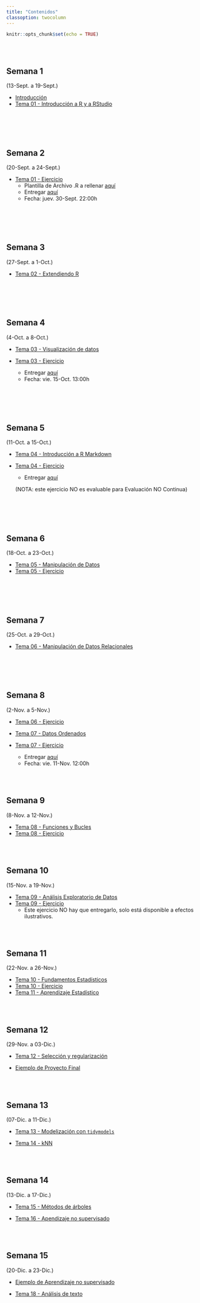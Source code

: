 ```yaml
---
title: "Contenidos"
classoption: twocolumn
---
```


```r
knitr::opts_chunk$set(echo = TRUE)
```

<!-- 

:::: {style="display: flex;"}

::: {}

:::

::: {}

:::

::::



otro forma de columnas
https://holtzy.github.io/Pimp-my-rmd/#text_formating

<div class = "row">
  
<div class = "col-md-4">
<br><br> 

[bootstrap framework](https://getbootstrap.com/docs/4.0/layout/grid/) under the hood. It is Row is divided in 12 subunits of same width. 

</div>
  
<div class = "col-md-4">
<br><br>Here, I use 3 subunits of size 4 (4x3=12). 

</div>
  
<div class = "col-md-4">
``{r, message=FALSE, echo=FALSE}
ggplot( mtcars, aes(x=mpg)) + geom_histogram(fill="skyblue", alpha=0.5) + theme_minimal()
``
</div>
</div>

-->

<!-- **********************************************************************  -->
<div class = "row">

<div class = "col-md-4">
<br><br> 

## Semana 1  {.columns-2}
(13-Sept. a 19-Sept.)

  * [Introducción](./docs/Tema00.html)
  * [Tema 01 - Introducción a R y a RStudio](./docs/Tema01.html)

<br>

</div>
  
<div class = "col-md-4">
<br><br>

## Semana 2
(20-Sept. a 24-Sept.)


  * [Tema 01 - Ejercicio](./docs/Tema01_ejerc.html)
    - Plantilla de Archivo .R a rellenar [aquí](https://raw.githubusercontent.com/albarran/BigDataEcon2021/main/Tema01_ejerc.R)
    - Entregar [aquí](https://docs.google.com/forms/d/e/1FAIpQLSfNcz7-CZ4fZOFL4KJzgVNGpcrVMSTjzqsRX8e5HW08hb3B1g/viewform) 
    - Fecha:  juev. 30-Sept. 22:00h


<br>

</div>
  
<div class = "col-md-4">
<br><br>

## Semana 3
(27-Sept. a 1-Oct.)


  * [Tema 02 - Extendiendo R](./docs/Tema02.html)

<br>

</div>
</div>


<!-- **********************************************************************  -->
<div class = "row">

<div class = "col-md-4">
<br><br> 

## Semana 4
(4-Oct. a 8-Oct.)

  * [Tema 03 - Visualización de datos](./docs/Tema03.html)
  
  * [Tema 03 - Ejercicio](./docs/Tema03_ejerc.html)
    - Entregar [aquí](https://docs.google.com/forms/d/e/1FAIpQLSccdbd-7YhwJ2jSEEYbu9tWg4cjkw2run1wBioaiza5B-f6kQ/viewform) 
    - Fecha:  vie. 15-Oct. 13:00h

<br>

</div>
  
<div class = "col-md-4">
<br><br>

## Semana 5
(11-Oct. a 15-Oct.)

  * [Tema 04 - Introducción a R Markdown](./docs/Tema04.html)

  
  * [Tema 04 - Ejercicio](./docs/Tema04_ejerc.html)
    - Entregar [aquí](https://docs.google.com/forms/d/e/1FAIpQLSfiztzC-uNclcnwywhCLGwWAoOLG6GC6510hBote3ufooN8GA/viewform)
    
    (NOTA: este ejercicio NO es evaluable para Evaluación NO Continua)

<br>

</div>
  
<div class = "col-md-4">
<br><br>


## Semana 6
(18-Oct. a 23-Oct.)

 * [Tema 05 - Manipulación de Datos](./docs/Tema05.html)
 * [Tema 05 - Ejercicio](./docs/Tema05_Ejerc.html)

<br>

</div>
</div>


<!-- ********************************************************************** -->
<div class = "row">

<div class = "col-md-4">
<br><br> 

## Semana 7
(25-Oct. a 29-Oct.)
 
 * [Tema 06 - Manipulación de Datos Relacionales](./docs/Tema06.html)

<br>

</div>

<div class = "col-md-4">
<br><br> 

## Semana 8
(2-Nov. a 5-Nov.)

 * [Tema 06 - Ejercicio](./docs/Tema06_Ejerc.html)
 
 * [Tema 07 - Datos Ordenados](./docs/Tema07.html)
 * [Tema 07 - Ejercicio](./docs/Tema07_Ejerc.html)
    - Entregar [aquí](https://docs.google.com/forms/d/e/1FAIpQLSfKMmZTCo0Yd-AY47p5BWM-yEwI3EvtbvxgB-183jAyylHAKQ/viewform)
    - Fecha:  vie. 11-Nov. 12:00h
  
  
</div>
<div class = "col-md-4">
<br><br> 

## Semana 9
(8-Nov. a 12-Nov.)

 * [Tema 08 - Funciones y Bucles](./docs/Tema08.html)
 * [Tema 08 - Ejercicio](./docs/Tema08_Ejerc.html)
  
</div>
</div>

<!-- ********************************************************************** -->
<div class = "row">

<div class = "col-md-4">
<br><br> 

## Semana 10
(15-Nov. a 19-Nov.)

  * [Tema 09 - Análisis Exploratorio de Datos](./docs/Tema09.html)
  * [Tema 09 - Ejercicio](./docs/Tema09_Ejerc.html)
      + Este ejercicio NO hay que entregarlo, solo está disponible a efectos ilustrativos.


</div>

<div class = "col-md-4">
<br><br> 

## Semana 11
(22-Nov. a 26-Nov.)

  * [Tema 10 - Fundamentos Estadísticos](./docs/Tema10.html)
  * [Tema 10 - Ejercicio](./docs/Tema10_Ejerc.html)
  * [Tema 11 - Aprendizaje Estadístico](./docs/Tema11.html)


</div>

<div class = "col-md-4">
<br><br> 

## Semana 12
(29-Nov. a 03-Dic.)

  * [Tema 12 - Selección y regularización](./docs/Tema12.html)
  
  * [Ejemplo de Proyecto Final](./docs/Proyect01.html)
  

</div>
</div>

<!-- ********************************************************************** -->
<div class = "row">

<div class = "col-md-4">
<br><br> 

## Semana 13
(07-Dic. a 11-Dic.)

  * [Tema 13 - Modelización con `tidymodels`](./docs/Tema13.html)

  * [Tema 14 - kNN](./docs/Tema14.html)

</div>

<div class = "col-md-4">
<br><br> 

## Semana 14
(13-Dic. a 17-Dic.)

  * [Tema 15 - Métodos de árboles](./docs/Tema15.html)

  * [Tema 16 - Apendizaje no supervisado](./docs/Tema16.html)


</div>

<div class = "col-md-4">
<br><br> 

## Semana 15
(20-Dic. a 23-Dic.)

  * [Ejemplo de Aprendizaje no supervisado](./docs/Proyect02.html)
  
  * [Tema 18 - Análisis de texto](./docs/Tema18.html)

</div>
</div>
